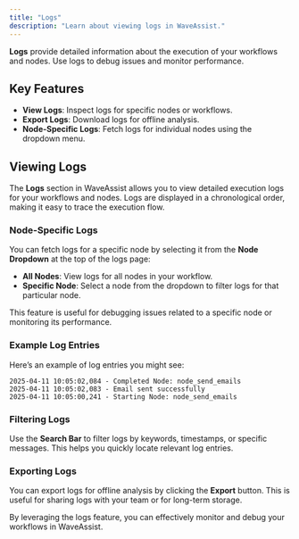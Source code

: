 ```yaml
---
title: "Logs"
description: "Learn about viewing logs in WaveAssist."
---
```


**Logs** provide detailed information about the execution of your workflows and nodes. Use logs to debug issues and monitor performance.

## Key Features
- **View Logs**: Inspect logs for specific nodes or workflows.
- **Export Logs**: Download logs for offline analysis.
- **Node-Specific Logs**: Fetch logs for individual nodes using the dropdown menu.

## Viewing Logs

The **Logs** section in WaveAssist allows you to view detailed execution logs for your workflows and nodes. Logs are displayed in a chronological order, making it easy to trace the execution flow.

### Node-Specific Logs

You can fetch logs for a specific node by selecting it from the **Node Dropdown** at the top of the logs page:
- **All Nodes**: View logs for all nodes in your workflow.
- **Specific Node**: Select a node from the dropdown to filter logs for that particular node.

This feature is useful for debugging issues related to a specific node or monitoring its performance.

### Example Log Entries
Here’s an example of log entries you might see:
```
2025-04-11 10:05:02,084 - Completed Node: node_send_emails
2025-04-11 10:05:02,083 - Email sent successfully
2025-04-11 10:05:00,241 - Starting Node: node_send_emails
```

### Filtering Logs

Use the **Search Bar** to filter logs by keywords, timestamps, or specific messages. This helps you quickly locate relevant log entries.

### Exporting Logs

You can export logs for offline analysis by clicking the **Export** button. This is useful for sharing logs with your team or for long-term storage.

By leveraging the logs feature, you can effectively monitor and debug your workflows in WaveAssist.
